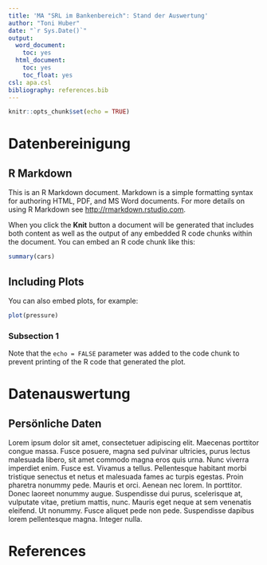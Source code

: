 ```yaml
---
title: 'MA "SRL im Bankenbereich": Stand der Auswertung'
author: "Toni Huber"
date: "`r Sys.Date()`"
output:
  word_document:
    toc: yes
  html_document:
    toc: yes
    toc_float: yes
csl: apa.csl
bibliography: references.bib
---
```


```r
knitr::opts_chunk$set(echo = TRUE)
```

# Datenbereinigung
## R Markdown

This is an R Markdown document. Markdown is a simple formatting syntax for authoring HTML, PDF, and MS Word documents. For more details on using R Markdown see <http://rmarkdown.rstudio.com>.

When you click the **Knit** button a document will be generated that includes both content as well as the output of any embedded R code chunks within the document. You can embed an R code chunk like this:

```r
summary(cars)
```

## Including Plots

You can also embed plots, for example:

```r
plot(pressure)
```

### Subsection 1
Note that the `echo = FALSE` parameter was added to the code chunk to prevent printing of the R code that generated the plot.

# Datenauswertung
## Persönliche Daten
Lorem ipsum dolor sit amet, consectetuer adipiscing elit. Maecenas porttitor congue massa. Fusce posuere, magna sed pulvinar ultricies, purus lectus malesuada libero, sit amet commodo magna eros quis urna.
Nunc viverra imperdiet enim. Fusce est. Vivamus a tellus.
Pellentesque habitant morbi tristique senectus et netus et malesuada fames ac turpis egestas. Proin pharetra nonummy pede. Mauris et orci.
Aenean nec lorem. In porttitor. Donec laoreet nonummy augue.
Suspendisse dui purus, scelerisque at, vulputate vitae, pretium mattis, nunc. Mauris eget neque at sem venenatis eleifend. Ut nonummy.
Fusce aliquet pede non pede. Suspendisse dapibus lorem pellentesque magna. Integer nulla.


# References

<div id="refs"></div>
